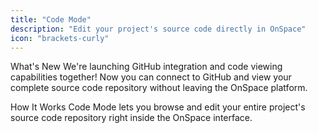 ```yaml
---
title: "Code Mode"
description: "Edit your project's source code directly in OnSpace"
icon: "brackets-curly"
---
```



What's New
We're launching GitHub integration and code viewing capabilities together\! Now you can connect to GitHub and view your complete source code repository without leaving the OnSpace platform.

How It Works
Code Mode lets you browse and edit your entire project's source code repository right inside the OnSpace interface.